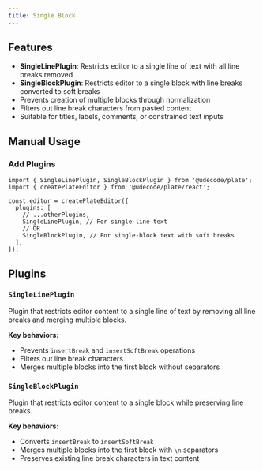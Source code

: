 ```yaml
---
title: Single Block
---
```


<ComponentPreview name="single-block-demo" />

<PackageInfo>

## Features

- **SingleLinePlugin**: Restricts editor to a single line of text with all line breaks removed
- **SingleBlockPlugin**: Restricts editor to a single block with line breaks converted to soft breaks
- Prevents creation of multiple blocks through normalization
- Filters out line break characters from pasted content
- Suitable for titles, labels, comments, or constrained text inputs

</PackageInfo>

## Manual Usage

<Steps>

### Add Plugins

```tsx
import { SingleLinePlugin, SingleBlockPlugin } from '@udecode/plate';
import { createPlateEditor } from '@udecode/plate/react';

const editor = createPlateEditor({
  plugins: [
    // ...otherPlugins,
    SingleLinePlugin, // For single-line text
    // OR
    SingleBlockPlugin, // For single-block text with soft breaks
  ],
});
```

</Steps>

## Plugins

### `SingleLinePlugin`

Plugin that restricts editor content to a single line of text by removing all line breaks and merging multiple blocks.

**Key behaviors:**
- Prevents `insertBreak` and `insertSoftBreak` operations
- Filters out line break characters
- Merges multiple blocks into the first block without separators

### `SingleBlockPlugin`

Plugin that restricts editor content to a single block while preserving line breaks.

**Key behaviors:**
- Converts `insertBreak` to `insertSoftBreak`
- Merges multiple blocks into the first block with `\n` separators
- Preserves existing line break characters in text content
